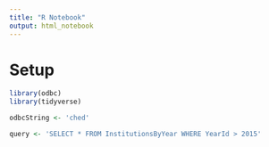 ```yaml
---
title: "R Notebook"
output: html_notebook
---
```


# Setup

```r
library(odbc)
library(tidyverse)

odbcString <- 'ched'

query <- 'SELECT * FROM InstitutionsByYear WHERE YearId > 2015'


```

